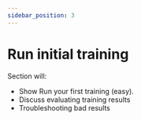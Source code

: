 ```yaml
---
sidebar_position: 3
---
```


# Run initial training

Section will: 
- Show Run your first training (easy). 
- Discuss evaluating training results
- Troubleshooting bad results
